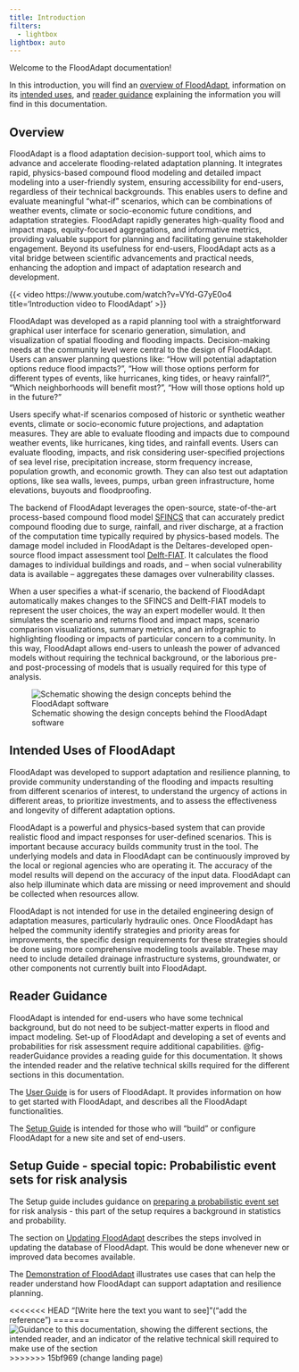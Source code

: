 ```yaml
---
title: Introduction
filters:
  - lightbox
lightbox: auto
---
```

Welcome to the FloodAdapt documentation! 

In this introduction, you will find an [overview of FloodAdapt](#overview), information on its [intended uses](#intended-uses-of-floodadapt), and [reader guidance](#reader-guidance) explaining the information you will find in this documentation. 

## Overview
FloodAdapt is a flood adaptation decision-support tool, which aims to advance and accelerate flooding-related adaptation planning. It integrates rapid, physics-based compound flood modeling and detailed impact modeling into a user-friendly system, ensuring accessibility for end-users, regardless of their technical backgrounds. This enables users to define and evaluate meaningful "what-if" scenarios, which can be combinations of weather events, climate or socio-economic future conditions, and adaptation strategies. FloodAdapt rapidly generates high-quality flood and impact maps, equity-focused aggregations, and informative metrics, providing valuable support for planning and facilitating genuine stakeholder engagement. Beyond its usefulness for end-users, FloodAdapt acts as a vital bridge between scientific advancements and practical needs, enhancing the adoption and impact of adaptation research and development.

{{< video https://www.youtube.com/watch?v=VYd-G7yE0o4 
    title='Introduction video to FloodAdapt' 
>}}


FloodAdapt was developed as a rapid planning tool with a straightforward graphical user interface for scenario generation, simulation, and visualization of spatial flooding and flooding impacts. Decision-making needs at the community level were central to the design of FloodAdapt. Users can answer planning questions like: “How will potential adaptation options reduce flood impacts?”, “How will those options perform for different types of events, like hurricanes, king tides, or heavy rainfall?”, “Which neighborhoods will benefit most?”, “How will those options hold up in the future?”  

Users specify what-if scenarios composed of historic or synthetic weather events, climate or socio-economic future projections, and adaptation measures. They are able to evaluate flooding and impacts due to compound weather events, like hurricanes, king tides, and rainfall events. Users can evaluate flooding, impacts, and risk considering user-specified projections of sea level rise, precipitation increase, storm frequency increase, population growth, and economic growth. They can also test out adaptation options, like sea walls, levees, pumps, urban green infrastructure, home elevations, buyouts and floodproofing. 

The backend of FloodAdapt leverages the open-source, state-of-the-art process-based compound flood model [SFINCS](https://github.com/Deltares/SFINCS){.external link-external-newwindow=true} that can accurately predict compound flooding due to surge, rainfall, and river discharge, at a fraction of the computation time typically required by physics-based models. The damage model included in FloodAdapt is the Deltares-developed open-source flood impact assessment tool [Delft-FIAT](https://github.com/Deltares/Delft-FIAT){.external link-external-newwindow=true}. It calculates the flood damages to individual buildings and roads, and – when social vulnerability data is available – aggregates these damages over vulnerability classes. 

When a user specifies a what-if scenario, the backend of FloodAdapt automatically makes changes to the SFINCS and Delft-FIAT models to represent the user choices, the way an expert modeller would. It then simulates the scenario and returns flood and impact maps, scenario comparison visualizations, summary metrics, and an infographic to highlighting flooding or impacts of particular concern to a community. In this way, FloodAdapt allows end-users to unleash the power of advanced models without requiring the technical background, or the laborious pre- and post-processing of models that is usually required for this type of analysis.

![Schematic showing the design concepts behind the FloodAdapt software](../_static/images/floodadapt.png){#fig-logo}

## Intended Uses of FloodAdapt
FloodAdapt was developed to support adaptation and resilience planning, to provide community understanding of the flooding and impacts resulting from different scenarios of interest, to understand the urgency of actions in different areas, to prioritize investments, and to assess the effectiveness and longevity of different adaptation options. 

FloodAdapt is a powerful and physics-based system that can provide realistic flood and impact responses for user-defined scenarios. This is important because accuracy builds community trust in the tool. The underlying models and data in FloodAdapt can be continuously improved by the local or regional agencies who are operating it. The accuracy of the model results will depend on the accuracy of the input data. FloodAdapt can also help illuminate which data are missing or need improvement and should be collected when resources allow.

FloodAdapt is not intended for use in the detailed engineering design of adaptation measures, particularly hydraulic ones. Once FloodAdapt has helped the community identify strategies and priority areas for improvements, the specific design requirements for these strategies should be done using more comprehensive modeling tools available. These may need to include detailed drainage infrastructure systems, groundwater, or other components not currently built into FloodAdapt. 

## Reader Guidance
FloodAdapt is intended for end-users who have some technical background, but do not need to be subject-matter experts in flood and impact modeling. Set-up of FloodAdapt and developing a set of events and probabilities for risk assessment require additional capabilities. @fig-readerGuidance provides a reading guide for this documentation. It shows the intended reader and the relative technical skills required for the different sections in this documentation. 

The [User Guide](/4_user_guide/index.qmd) is for users of FloodAdapt. It provides information on how to get started with FloodAdapt, and describes all the FloodAdapt functionalities. 

The [Setup Guide](/3_setup_guide/index.qmd) is intended for those who will "build" or configure FloodAdapt for a new site and set of end-users. 

::: {.callout-tip}
## Setup Guide - special topic: Probabilistic event sets for risk analysis
The Setup guide includes guidance on [preparing a probabilistic event set](/3_setup_guide/risk_analysis.qmd) for risk analysis - this part of the setup requires a background in statistics and probability. 
:::

 The section on [Updating FloodAdapt](/5_update_model/index.qmd) describes the steps involved in updating the database of FloodAdapt. This would be done whenever new or improved data becomes available. 

The [Demonstration of FloodAdapt](/6_demo/index.qmd) illustrates use cases that can help the reader understand how FloodAdapt can support adaptation and resilience planning. 



<<<<<<< HEAD
"[Write here the text you want to see]"("add the reference")
=======
![Guidance to this documentation, showing the different sections, the intended reader, and an indicator of the relative technical skill required to make use of the section](../_static/images/readerGuidance.png){#fig-readerGuidance}
>>>>>>> 15bf969 (change landing page)

